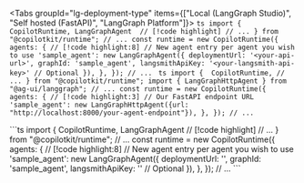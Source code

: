 
<Tabs groupId="lg-deployment-type" items={["Local (LangGraph Studio)", "Self hosted (FastAPI)", "LangGraph Platform"]}>
  <Tab value="Local (LangGraph Studio)">
    ```ts
    import { 
      CopilotRuntime,
      LangGraphAgent  // [!code highlight]
      // ...
    } from "@copilotkit/runtime";
    // ...
    const runtime = new CopilotRuntime({
      agents: { // [!code highlight:8]
          // New agent entry per agent you wish to use
          'sample_agent': new LangGraphAgent({
              deploymentUrl: '<your-api-url>',
              graphId: 'sample_agent',
              langsmithApiKey: '<your-langsmith-api-key>' // Optional
          }),
      },
    });
    // ...
    ```
  </Tab>
  <Tab value="Self hosted (FastAPI)">
    ```ts
    import { 
      CopilotRuntime,
      // ...
    } from "@copilotkit/runtime";
    import { LangGraphHttpAgent } from "@ag-ui/langgraph";
    // ...
    const runtime = new CopilotRuntime({
      agents: {
          // [!code highlight:3]
          // Our FastAPI endpoint URL
          'sample_agent': new LangGraphHttpAgent({url: "http://localhost:8000/your-agent-endpoint"}),
      },
    });
    // ...
    ```
  </Tab>

  <Tab value="LangGraph Platform">
    ```ts
    import { 
      CopilotRuntime,
      LangGraphAgent  // [!code highlight]
      // ...
    } from "@copilotkit/runtime";
    // ...
    const runtime = new CopilotRuntime({
      agents: { // [!code highlight:8]
          // New agent entry per agent you wish to use
          'sample_agent': new LangGraphAgent({
              deploymentUrl: '<your-api-url>',
              graphId: 'sample_agent',
              langsmithApiKey: '<your-langsmith-api-key>' // Optional
          }),
      },
    });
    // ...
    ```
  </Tab>
</Tabs>
